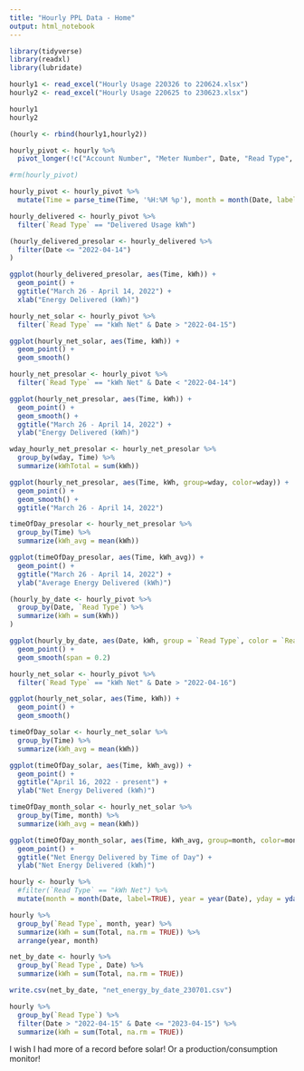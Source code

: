 ```yaml
---
title: "Hourly PPL Data - Home"
output: html_notebook
---
```



```r
library(tidyverse)
library(readxl)
library(lubridate)

```


```r

hourly1 <- read_excel("Hourly Usage 220326 to 220624.xlsx")
hourly2 <- read_excel("Hourly Usage 220625 to 230623.xlsx")

hourly1
hourly2

(hourly <- rbind(hourly1,hourly2))


```

```r
hourly_pivot <- hourly %>% 
  pivot_longer(!c("Account Number", "Meter Number", Date, "Read Type", Min, Max, Total), names_to = "Time", values_to = "kWh") 

#rm(hourly_pivot)

hourly_pivot <- hourly_pivot %>% 
  mutate(Time = parse_time(Time, '%H:%M %p'), month = month(Date, label=TRUE), year = year(Date), yday = yday(Date), wday = wday(Date, label=TRUE))

hourly_delivered <- hourly_pivot %>% 
  filter(`Read Type` == "Delivered Usage kWh") 

(hourly_delivered_presolar <- hourly_delivered %>% 
  filter(Date <= "2022-04-14")
)

```

```r

ggplot(hourly_delivered_presolar, aes(Time, kWh)) +
  geom_point() +
  ggtitle("March 26 - April 14, 2022") +
  xlab("Energy Delivered (kWh)")

```

```r

hourly_net_solar <- hourly_pivot %>% 
  filter(`Read Type` == "kWh Net" & Date > "2022-04-15") 

ggplot(hourly_net_solar, aes(Time, kWh)) +
  geom_point() +
  geom_smooth()


```

```r

hourly_net_presolar <- hourly_pivot %>% 
  filter(`Read Type` == "kWh Net" & Date < "2022-04-14") 

ggplot(hourly_net_presolar, aes(Time, kWh)) +
  geom_point() +
  geom_smooth() +
  ggtitle("March 26 - April 14, 2022") +
  ylab("Energy Delivered (kWh)")

wday_hourly_net_presolar <- hourly_net_presolar %>% 
  group_by(wday, Time) %>% 
  summarize(kWhTotal = sum(kWh))

ggplot(hourly_net_presolar, aes(Time, kWh, group=wday, color=wday)) +
  geom_point() +
  geom_smooth() +
  ggtitle("March 26 - April 14, 2022")

timeOfDay_presolar <- hourly_net_presolar %>% 
  group_by(Time) %>% 
  summarize(kWh_avg = mean(kWh))

ggplot(timeOfDay_presolar, aes(Time, kWh_avg)) +
  geom_point() +
  ggtitle("March 26 - April 14, 2022") +
  ylab("Average Energy Delivered (kWh)")

```




```r

(hourly_by_date <- hourly_pivot %>% 
  group_by(Date, `Read Type`) %>% 
  summarize(kWh = sum(kWh))
)

ggplot(hourly_by_date, aes(Date, kWh, group = `Read Type`, color = `Read Type`)) +
  geom_point() +
  geom_smooth(span = 0.2)

```

```r

hourly_net_solar <- hourly_pivot %>% 
  filter(`Read Type` == "kWh Net" & Date > "2022-04-16") 

ggplot(hourly_net_solar, aes(Time, kWh)) +
  geom_point() +
  geom_smooth()

timeOfDay_solar <- hourly_net_solar %>% 
  group_by(Time) %>% 
  summarize(kWh_avg = mean(kWh))

ggplot(timeOfDay_solar, aes(Time, kWh_avg)) +
  geom_point() +
  ggtitle("April 16, 2022 - present") +
  ylab("Net Energy Delivered (kWh)")

timeOfDay_month_solar <- hourly_net_solar %>% 
  group_by(Time, month) %>% 
  summarize(kWh_avg = mean(kWh))

ggplot(timeOfDay_month_solar, aes(Time, kWh_avg, group=month, color=month)) +
  geom_point() +
  ggtitle("Net Energy Delivered by Time of Day") +
  ylab("Net Energy Delivered (kWh)")

```


```r
hourly <- hourly %>% 
  #filter(`Read Type` == "kWh Net") %>% 
  mutate(month = month(Date, label=TRUE), year = year(Date), yday = yday(Date), wday = wday(Date, label=TRUE)) 

hourly %>% 
  group_by(`Read Type`, month, year) %>% 
  summarize(kWh = sum(Total, na.rm = TRUE)) %>% 
  arrange(year, month)

net_by_date <- hourly %>% 
  group_by(`Read Type`, Date) %>% 
  summarize(kWh = sum(Total, na.rm = TRUE))

write.csv(net_by_date, "net_energy_by_date_230701.csv")

hourly %>% 
  group_by(`Read Type`) %>% 
  filter(Date > "2022-04-15" & Date <= "2023-04-15") %>% 
  summarize(kWh = sum(Total, na.rm = TRUE))

```


I wish I had more of a record before solar! Or a production/consumption monitor!
